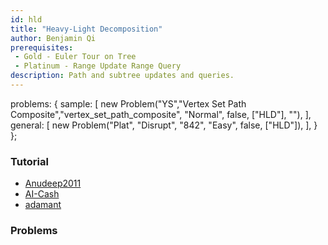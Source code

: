 ```yaml
---
id: hld
title: "Heavy-Light Decomposition"
author: Benjamin Qi
prerequisites: 
 - Gold - Euler Tour on Tree
 - Platinum - Range Update Range Query
description: Path and subtree updates and queries.
---
```



  problems: {
    sample: [
      new Problem("YS","Vertex Set Path Composite","vertex_set_path_composite", "Normal", false, ["HLD"], ""),
    ],
    general: [
      new Problem("Plat", "Disrupt", "842", "Easy", false, ["HLD"]),
    ],
  }
};

<problems-list problems={metadata.problems.sample} />

### Tutorial

 - [Anudeep2011](https://blog.anudeep2011.com/heavy-light-decomposition/)
 - [AI-Cash](http://codeforces.com/blog/entry/22072)
 - [adamant](https://codeforces.com/blog/entry/53170)

### Problems

<problems-list problems={metadata.problems.general} />